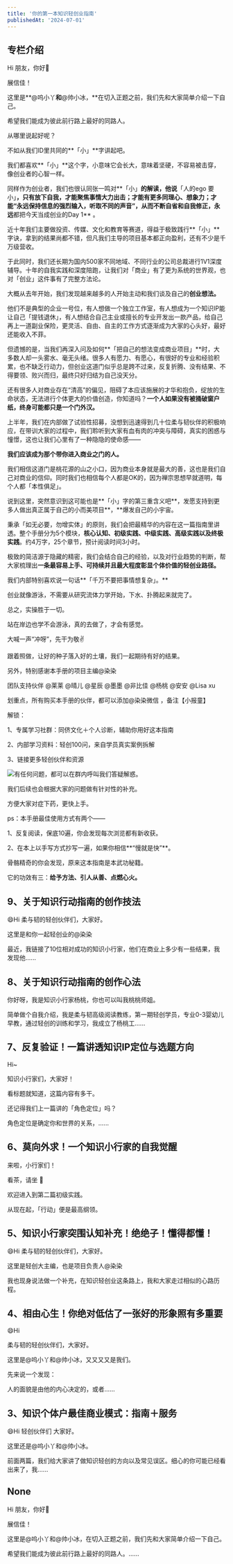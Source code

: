 ```yaml
---
title: '你的第一本知识轻创业指南'
publishedAt: '2024-07-01'
---
```


## 专栏介绍

Hi 朋友，你好👬

展信佳！

这里是**@呜小丫**和**@帅小冰，**在切入正题之前，我们先和大家简单介绍一下自己。

希望我们能成为彼此前行路上最好的同路人。

从哪里说起好呢？

不如从我们ID里共同的**「小」**字讲起吧。

我们都喜欢**「小」**这个字，小意味它会长大，意味着坚硬，不容易被击穿，像创业者的心智一样。

同样作为创业者，我们也很认同张一鸣对**「小」**的解读，他说**「人的ego 要小」**，只有放下自我，才能聚焦事情大力出击；才能有更多同理心、想象力；才能“永远保持信息的强烈输入，听取不同的声音”，从而不断自省和自我修正，永远**都把今天当成创业的Day 1** 。

近十年我们主要做投资、传媒、文化和教育等赛道，得益于极致践行**「小」**字诀，拿到的结果尚都不错，但凡我们主导的项目基本都正向盈利，还有不少是千万级营收。

于此同时，我们还长期为国内500家不同地域、不同行业的公司总裁进行1V1深度辅导。十年的自我实践和深度陪跑，让我们对「商业」有了更为系统的世界观，也对「创业」这件事有了完整方法论。

大概从去年开始，我们发现越来越多的人开始主动和我们谈及自己的**创业想法。**

他们不是典型的企业一号位，有人想做一个独立工作室，有人想成为一个知识IP能让自己「提钱退休」，有人想结合自己主业或擅长的专业开发出一款产品，给自己再上一道副业保险，更灵活、自由、自主的工作方式逐渐成为大家的心头好，最好还能收入不菲。

但遗憾的是，当我们再深入问及如何**「把自己的想法变成商业项目」**时，大多数人却一头雾水、毫无头绪。很多人有愿力、有愿心，有很好的专业和经验积累，也不缺乏行动力，但创业这道门似乎总是跨不过来，反复折腾、没有结果、不得要领、败兴而归，最终只好归结为自己没天分。

还有很多人对商业存在“清高”的偏见，阻碍了本应该施展的才华和抱负，绽放的生命状态，无法进行个体更大的价值创造，你知道吗？**一个人如果没有被捅破窗户纸，终身可能都只是一个门外汉。**

上半年，我们在内部做了试验性招募，没想到迅速得到几十位柔与韧伙伴的积极响应，在带训大家的过程中，我们聆听到大家有血有肉的冲突与障碍，真实的困惑与憧憬，这也让我们心里有了一种隐隐的使命感——

**我们应该成为那个带你进入商业之门的人。**

我们相信这道门是桃花源的山之小口，因为商业本身就是最大的善，这也是我们自己对商业的信仰。同时我们也相信每个人都是OK的，因为禅宗思想早就道明，每个人都「本性俱足」。

说到这里，突然意识到这可能也是**「小」字的第三重含义吧**，发愿支持到更多人做出真正属于自己的小而美项目**，**爆发自己的小宇宙。

秉承「如无必要，勿增实体」的原则，我们会把最精华的内容在这一篇指南里讲透。整个手册分为5个模块，**核心认知、初级实践、中级实践、高级实践以及终极实践**。约4万字，25个章节，预计阅读时间3小时。

极致的简洁源于隐藏的精密，我们会结合自己的经验，以及对行业趋势的判断，帮大家梳理出**一条最容易上手、可持续并且最大程度彰显个体价值的轻创业路径。**

我们内部特别喜欢说一句话**「千万不要把事情想复杂」。**

创业就像游泳，不需要从研究流体力学开始，下水、扑腾起来就完了。

总之，实操胜于一切。

站在岸边也学不会游泳，真的去做了，才会有感觉。

大喊一声“冲呀”，先干为敬✌️

跟着照做，让好的种子落入好的土壤，我们一起期待有好的结果。

另外，特别感谢本手册的项目主编@染染

团队支持伙伴 @莱莱 @晴儿 @星辰 @墨墨 @非比佳 @杨桃 @安安 @Lisa xu

划重点，所有购买本手册的伙伴，都可以添加@染染微信 ，备注【小报童】

解锁：

1、专属学习社群：同侪文化＋个人诊断，辅助你用好这本指南

2、内部学习资料：轻创100问，来自学员真实案例拆解

3、链接更多轻创伙伴和资源

![](https://static.xiaobot.net/file/2023-08-17/272765/81653dfe261524a7d937e7e8b805ad2b.png)有任何问题，都可以在群内呼叫我们答疑解惑。

我们后续也会根据大家的问题做有针对性的补充。

方便大家对症下药，更快上手。

ps：本手册最佳使用方式有两个——

1、反复阅读，保底10遍，你会发现每次浏览都有新收获。

2、在本上以手写方式抄写一遍，如果你相信**“慢就是快”**。

骨骼精奇的你会发现，原来这本指南是本武功秘籍。

它的功效有三：**给予方法、引人从善、点燃心火。**



## 9、关于知识行动指南的创作技法
😄Hi 柔与韧的轻创伙伴们，大家好。

这里是和你一起轻创业的@染染

最近，我链接了10位相对成功的知识小行家，他们在商业上多少有一些结果，我发现他......

## 8、关于知识行动指南的创作心法
你好呀，我是知识小行家杨桃，你也可以叫我桃桃师姐。

简单做个自我介绍，我是柔与韧高级阅读教练，第一期轻创学员，专业0-3婴幼儿早教，通过轻创的训练和学习，我成立了杨桃工......

## 7、反复验证！一篇讲透知识IP定位与选题方向
Hi~

知识小行家们，大家好！

看标题就知道，这篇内容有多干。

还记得我们上一篇讲的「角色定位」吗？

角色定位是确定你和世界的关系，......

## 6、莫向外求！一个知识小行家的自我觉醒
来啦，小行家们！

看茶，请坐 🍵

欢迎进入到第二篇初级实践。

从现在起，「行动」便是最高纲领。

## 5、知识小行家突围认知补充！绝绝子！懂得都懂！
😄Hi 柔与韧的轻创伙伴们，大家好。

这里是轻创大主编，也是项目负责人@染染

我也现身说法做一个补充，在知识轻创业这条路上，我和大家走过相似的心路历程。

## 4、相由心生！你绝对低估了一张好的形象照有多重要
😄Hi

柔与韧的轻创伙伴们，大家好。

这里是@呜小丫和@帅小冰，又又又又是我们。

先来说一个发现：

人的面貌是由他的内心决定的，或者......

## 3、知识个体户最佳商业模式：指南＋服务
😄Hi 轻创伙伴们 大家好。

这里还是@呜小丫和@帅小冰。

前面两篇，我们给大家讲了做知识轻创的方向以及常见误区。细心的你可能已经看出来了，我......

## None
Hi 朋友，你好👬

展信佳！

这里是@呜小丫和@帅小冰，在切入正题之前，我们先和大家简单介绍一下自己。

希望我们能成为彼此前行路上最好的同路人。......

